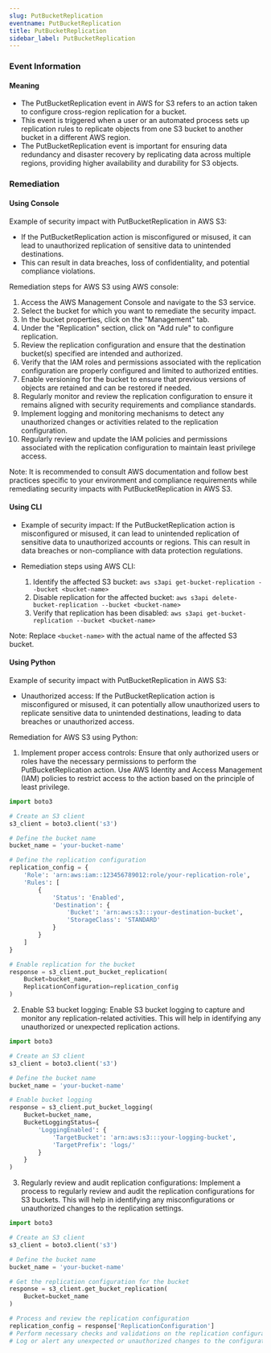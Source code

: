```yaml
--- 
slug: PutBucketReplication
eventname: PutBucketReplication
title: PutBucketReplication
sidebar_label: PutBucketReplication
---
```

                       
### Event Information

#### Meaning

- The PutBucketReplication event in AWS for S3 refers to an action taken to configure cross-region replication for a bucket.
- This event is triggered when a user or an automated process sets up replication rules to replicate objects from one S3 bucket to another bucket in a different AWS region.
- The PutBucketReplication event is important for ensuring data redundancy and disaster recovery by replicating data across multiple regions, providing higher availability and durability for S3 objects.

### Remediation

#### Using Console

Example of security impact with PutBucketReplication in AWS S3:
- If the PutBucketReplication action is misconfigured or misused, it can lead to unauthorized replication of sensitive data to unintended destinations.
- This can result in data breaches, loss of confidentiality, and potential compliance violations.

Remediation steps for AWS S3 using AWS console:
1. Access the AWS Management Console and navigate to the S3 service.
2. Select the bucket for which you want to remediate the security impact.
3. In the bucket properties, click on the "Management" tab.
4. Under the "Replication" section, click on "Add rule" to configure replication.
5. Review the replication configuration and ensure that the destination bucket(s) specified are intended and authorized.
6. Verify that the IAM roles and permissions associated with the replication configuration are properly configured and limited to authorized entities.
7. Enable versioning for the bucket to ensure that previous versions of objects are retained and can be restored if needed.
8. Regularly monitor and review the replication configuration to ensure it remains aligned with security requirements and compliance standards.
9. Implement logging and monitoring mechanisms to detect any unauthorized changes or activities related to the replication configuration.
10. Regularly review and update the IAM policies and permissions associated with the replication configuration to maintain least privilege access.

Note: It is recommended to consult AWS documentation and follow best practices specific to your environment and compliance requirements while remediating security impacts with PutBucketReplication in AWS S3.

#### Using CLI

- Example of security impact: If the PutBucketReplication action is misconfigured or misused, it can lead to unintended replication of sensitive data to unauthorized accounts or regions. This can result in data breaches or non-compliance with data protection regulations.

- Remediation steps using AWS CLI:
  1. Identify the affected S3 bucket: `aws s3api get-bucket-replication --bucket <bucket-name>`
  2. Disable replication for the affected bucket: `aws s3api delete-bucket-replication --bucket <bucket-name>`
  3. Verify that replication has been disabled: `aws s3api get-bucket-replication --bucket <bucket-name>`

Note: Replace `<bucket-name>` with the actual name of the affected S3 bucket.

#### Using Python

Example of security impact with PutBucketReplication in AWS S3:
- Unauthorized access: If the PutBucketReplication action is misconfigured or misused, it can potentially allow unauthorized users to replicate sensitive data to unintended destinations, leading to data breaches or unauthorized access.

Remediation for AWS S3 using Python:
1. Implement proper access controls: Ensure that only authorized users or roles have the necessary permissions to perform the PutBucketReplication action. Use AWS Identity and Access Management (IAM) policies to restrict access to the action based on the principle of least privilege.

```python
import boto3

# Create an S3 client
s3_client = boto3.client('s3')

# Define the bucket name
bucket_name = 'your-bucket-name'

# Define the replication configuration
replication_config = {
    'Role': 'arn:aws:iam::123456789012:role/your-replication-role',
    'Rules': [
        {
            'Status': 'Enabled',
            'Destination': {
                'Bucket': 'arn:aws:s3:::your-destination-bucket',
                'StorageClass': 'STANDARD'
            }
        }
    ]
}

# Enable replication for the bucket
response = s3_client.put_bucket_replication(
    Bucket=bucket_name,
    ReplicationConfiguration=replication_config
)
```

2. Enable S3 bucket logging: Enable S3 bucket logging to capture and monitor any replication-related activities. This will help in identifying any unauthorized or unexpected replication actions.

```python
import boto3

# Create an S3 client
s3_client = boto3.client('s3')

# Define the bucket name
bucket_name = 'your-bucket-name'

# Enable bucket logging
response = s3_client.put_bucket_logging(
    Bucket=bucket_name,
    BucketLoggingStatus={
        'LoggingEnabled': {
            'TargetBucket': 'arn:aws:s3:::your-logging-bucket',
            'TargetPrefix': 'logs/'
        }
    }
)
```

3. Regularly review and audit replication configurations: Implement a process to regularly review and audit the replication configurations for S3 buckets. This will help in identifying any misconfigurations or unauthorized changes to the replication settings.

```python
import boto3

# Create an S3 client
s3_client = boto3.client('s3')

# Define the bucket name
bucket_name = 'your-bucket-name'

# Get the replication configuration for the bucket
response = s3_client.get_bucket_replication(
    Bucket=bucket_name
)

# Process and review the replication configuration
replication_config = response['ReplicationConfiguration']
# Perform necessary checks and validations on the replication configuration
# Log or alert any unexpected or unauthorized changes to the configuration
```


 